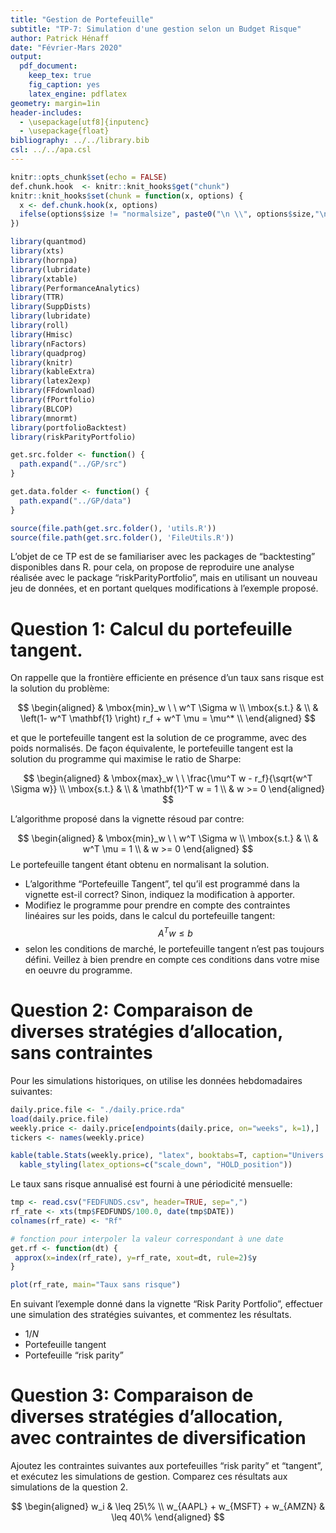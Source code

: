 ```yaml
---
title: "Gestion de Portefeuille"
subtitle: "TP-7: Simulation d'une gestion selon un Budget Risque"
author: Patrick Hénaff
date: "Février-Mars 2020"
output: 
  pdf_document:
    keep_tex: true
    fig_caption: yes
    latex_engine: pdflatex
geometry: margin=1in
header-includes:
  - \usepackage[utf8]{inputenc}
  - \usepackage{float}
bibliography: ../../library.bib
csl: ../../apa.csl
---
```


```r
knitr::opts_chunk$set(echo = FALSE)
def.chunk.hook  <- knitr::knit_hooks$get("chunk")
knitr::knit_hooks$set(chunk = function(x, options) {
  x <- def.chunk.hook(x, options)
  ifelse(options$size != "normalsize", paste0("\n \\", options$size,"\n\n", x, "\n\n \\normalsize"), x)
})
```

```r
library(quantmod)
library(xts)
library(hornpa)
library(lubridate)
library(xtable)
library(PerformanceAnalytics)
library(TTR)
library(SuppDists)
library(lubridate)
library(roll)
library(Hmisc)
library(nFactors)
library(quadprog)
library(knitr)
library(kableExtra)
library(latex2exp)
library(FFdownload)
library(fPortfolio)
library(BLCOP)
library(mnormt)
library(portfolioBacktest)
library(riskParityPortfolio)

get.src.folder <- function() {
  path.expand("../GP/src")
}

get.data.folder <- function() {
  path.expand("../GP/data")
}

source(file.path(get.src.folder(), 'utils.R'))
source(file.path(get.src.folder(), 'FileUtils.R'))
```

L'objet de ce TP est de se familiariser avec les packages de "backtesting" disponibles dans R. pour cela, on propose de reproduire une analyse réalisée avec le package "riskParityPortfolio", mais en utilisant un nouveau jeu de données, et en portant quelques modifications à l'exemple proposé.


# Question 1: Calcul du portefeuille tangent.

On rappelle que la frontière efficiente en présence d'un taux sans risque est la solution du problème:

$$
\begin{aligned}
    & \mbox{min}_w \ \   w^T \Sigma w \\
    \mbox{s.t.} & \\
    & \left(1- w^T \mathbf{1} \right) r_f + w^T \mu = \mu^* \\
\end{aligned}
$$

et que le portefeuille tangent est la solution de ce programme, avec des poids normalisés. De façon équivalente, le portefeuille tangent est la solution du programme qui maximise le ratio de Sharpe:

$$
\begin{aligned}
    & \mbox{max}_w \ \   \frac{\mu^T w - r_f}{\sqrt{w^T \Sigma w}} \\
    \mbox{s.t.} & \\
    & \mathbf{1}^T w = 1 \\
    & w >= 0
    \end{aligned}
$$

L'algorithme proposé dans la vignette résoud par contre:

$$
\begin{aligned}
    & \mbox{min}_w \ \   w^T \Sigma w \\
    \mbox{s.t.} & \\
    & w^T \mu = 1 \\
    & w >= 0
\end{aligned}
$$
Le portefeuille tangent étant obtenu en normalisant la solution.

+ L'algorithme "Portefeuille Tangent", tel qu'il est programmé dans la vignette est-il correct? Sinon, indiquez la modification à apporter.
+ Modifiez le programme pour prendre en compte des contraintes linéaires sur les poids, dans le calcul du portefeuille tangent:
$$
A^T w \leq b
$$
+ selon les conditions de marché, le portefeuille tangent n'est pas toujours défini. Veillez à bien prendre en compte ces conditions dans votre mise en oeuvre du programme.

# Question 2: Comparaison de diverses stratégies d'allocation, sans contraintes

Pour les simulations historiques, on utilise les données hebdomadaires suivantes:

```r
daily.price.file <- "./daily.price.rda"
load(daily.price.file)
weekly.price <- daily.price[endpoints(daily.price, on="weeks", k=1),]
tickers <- names(weekly.price)
```


```r
kable(table.Stats(weekly.price), "latex", booktabs=T, caption="Univers des titres") %>% 
  kable_styling(latex_options=c("scale_down", "HOLD_position"))
```

Le taux sans risque annualisé est fourni à une périodicité mensuelle:

```r
tmp <- read.csv("FEDFUNDS.csv", header=TRUE, sep=",")
rf_rate <- xts(tmp$FEDFUNDS/100.0, date(tmp$DATE))
colnames(rf_rate) <- "Rf"

# fonction pour interpoler la valeur correspondant à une date
get.rf <- function(dt) {
 approx(x=index(rf_rate), y=rf_rate, xout=dt, rule=2)$y
}
```

```r
plot(rf_rate, main="Taux sans risque")
```

En suivant l'exemple donné dans la vignette "Risk Parity Portfolio", effectuer une simulation des stratégies suivantes, et commentez les résultats.

+ $1/N$
+ Portefeuille tangent
+ Portefeuille "risk parity"


# Question 3: Comparaison de diverses stratégies d'allocation, avec contraintes de diversification

Ajoutez les contraintes suivantes aux portefeuilles "risk parity" et "tangent", et exécutez les simulations de gestion. Comparez ces résultats aux simulations de la question 2.

$$
\begin{aligned}
w_i & \leq 25\% \\
w_{AAPL} + w_{MSFT} + w_{AMZN} & \leq 40\%
\end{aligned}
$$


